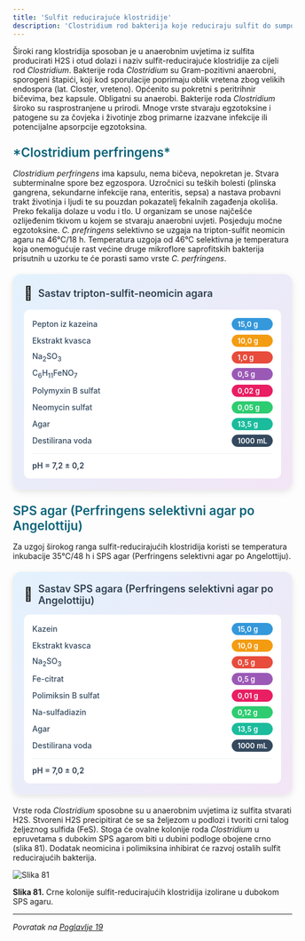 ```yaml
---
title: 'Sulfit reducirajuće klostridije'
description: 'Clostridium rod bakterija koje reduciraju sulfit do sumporovodika'
---
```



Široki rang klostridija sposoban je u anaerobnim uvjetima iz sulfita producirati H2S i otud dolazi i naziv sulfit-reducirajuće klostridije za cijeli rod *Clostridium*. Bakterije roda *Clostridium* su Gram-pozitivni anaerobni, sporogeni štapići, koji kod sporulacije poprimaju oblik vretena zbog velikih endospora (lat. Closter, vreteno). Općenito su pokretni s peritrihnir bičevima, bez kapsule. Obligatni su anaerobi. Bakterije roda *Clostridium* široko su rasprostranjene u prirodi. Mnoge vrste stvaraju egzotoksine i patogene su za čovjeka i životinje zbog primarne izazvane infekcije ili potencijalne apsorpcije egzotoksina.

<h3 style="color: #096279; font-size: 1.4rem; font-weight: 600; margin: 1.5rem 0 1rem 0;">*Clostridium perfringens*</h3>

*Clostridium perfringens* ima kapsulu, nema bičeva, nepokretan je. Stvara subterminalne spore bez egzospora. Uzročnici su teških bolesti (plinska gangrena, sekundarne infekcije rana, enteritis, sepsa) a nastava probavni trakt životinja i ljudi te su pouzdan pokazatelj fekalnih zagađenja okoliša. Preko fekalija dolaze u vodu i tlo. U organizam se unose najčešće ozlijeđenim tkivom u kojem se stvaraju anaerobni uvjeti. Posjeduju moćne egzotoksine. *C. prefringens* selektivno se uzgaja na tripton-sulfit neomicin agaru na 46°C/18 h. Temperatura uzgoja od 46°C selektivna je temperatura koja onemogućuje rast većine druge mikroflore saprofitskih bakterija prisutnih u uzorku te će porasti samo vrste *C. perfringens*.

<div style="max-width: 520px; background: linear-gradient(135deg, #e3f2fd 0%, #f3e5f5 100%); border-radius: 15px; padding: 20px; box-shadow: 0 4px 12px rgba(0,0,0,0.1); margin: 20px auto;">
  <div style="display: flex; align-items: center; margin-bottom: 15px;">
    <span style="font-size: 24px; margin-right: 10px;">🧫</span>
    <h3 style="margin: 0; color: #2c3e50; font-weight: 600; font-size: 18px;">Sastav tripton-sulfit-neomicin agara</h3>
  </div>
  <div style="background: white; border-radius: 10px; padding: 15px;">
    <div style="display: grid; grid-template-columns: minmax(0, 1fr) auto; gap: 8px 15px; align-items: center;">
      <span style="font-weight: 500; color: #34495e; font-size: 14px;">Pepton iz kazeina</span>
      <span style="background: #3498db; color: white; padding: 3px 10px; border-radius: 15px; font-size: 13px; font-weight: 600;">15,0 g</span>
      <span style="font-weight: 500; color: #34495e; font-size: 14px;">Ekstrakt kvasca</span>
      <span style="background: #f39c12; color: white; padding: 3px 10px; border-radius: 15px; font-size: 13px; font-weight: 600;">10,0 g</span>
      <span style="font-weight: 500; color: #34495e; font-size: 14px;">Na<sub>2</sub>SO<sub>3</sub></span>
      <span style="background: #e74c3c; color: white; padding: 3px 10px; border-radius: 15px; font-size: 13px; font-weight: 600;">1,0 g</span>
      <span style="font-weight: 500; color: #34495e; font-size: 14px;">C<sub>6</sub>H<sub>11</sub>FeNO<sub>7</sub></span>
      <span style="background: #9b59b6; color: white; padding: 3px 10px; border-radius: 15px; font-size: 13px; font-weight: 600;">0,5 g</span>
      <span style="font-weight: 500; color: #34495e; font-size: 14px;">Polymyxin B sulfat</span>
      <span style="background: #e91e63; color: white; padding: 3px 10px; border-radius: 15px; font-size: 13px; font-weight: 600;">0,02 g</span>
      <span style="font-weight: 500; color: #34495e; font-size: 14px;">Neomycin sulfat</span>
      <span style="background: #2ecc71; color: white; padding: 3px 10px; border-radius: 15px; font-size: 13px; font-weight: 600;">0,05 g</span>
      <span style="font-weight: 500; color: #34495e; font-size: 14px;">Agar</span>
      <span style="background: #1abc9c; color: white; padding: 3px 10px; border-radius: 15px; font-size: 13px; font-weight: 600;">13,5 g</span>
      <span style="font-weight: 500; color: #34495e; font-size: 14px;">Destilirana voda</span>
      <span style="background: #34495e; color: white; padding: 3px 10px; border-radius: 15px; font-size: 13px; font-weight: 600;">1000 mL</span>
    </div>
    <div style="margin-top: 12px; padding-top: 12px; border-top: 1px solid #ecf0f1;">
      <span style="font-weight: 600; color: #2c3e50; font-size: 14px;">pH = 7,2 ± 0,2</span>
    </div>
  </div>
</div>

<h3 style="color: #096279; font-size: 1.4rem; font-weight: 600; margin: 1.5rem 0 1rem 0;">SPS agar (Perfringens selektivni agar po Angelottiju)</h3>

Za uzgoj širokog ranga sulfit-reducirajućih klostridija koristi se temperatura inkubacije 35°C/48 h i SPS agar (Perfringens selektivni agar po Angelottiju).

<div style="max-width: 520px; background: linear-gradient(135deg, #e3f2fd 0%, #f3e5f5 100%); border-radius: 15px; padding: 20px; box-shadow: 0 4px 12px rgba(0,0,0,0.1); margin: 20px auto;">
  <div style="display: flex; align-items: center; margin-bottom: 15px;">
    <span style="font-size: 24px; margin-right: 10px;">🧫</span>
    <h3 style="margin: 0; color: #2c3e50; font-weight: 600; font-size: 18px;">Sastav SPS agara (Perfringens selektivni agar po Angelottiju)</h3>
  </div>
  <div style="background: white; border-radius: 10px; padding: 15px;">
    <div style="display: grid; grid-template-columns: minmax(0, 1fr) auto; gap: 8px 15px; align-items: center;">
      <span style="font-weight: 500; color: #34495e; font-size: 14px;">Kazein</span>
      <span style="background: #3498db; color: white; padding: 3px 10px; border-radius: 15px; font-size: 13px; font-weight: 600;">15,0 g</span>
      <span style="font-weight: 500; color: #34495e; font-size: 14px;">Ekstrakt kvasca</span>
      <span style="background: #f39c12; color: white; padding: 3px 10px; border-radius: 15px; font-size: 13px; font-weight: 600;">10,0 g</span>
      <span style="font-weight: 500; color: #34495e; font-size: 14px;">Na<sub>2</sub>SO<sub>3</sub></span>
      <span style="background: #e74c3c; color: white; padding: 3px 10px; border-radius: 15px; font-size: 13px; font-weight: 600;">0,5 g</span>
      <span style="font-weight: 500; color: #34495e; font-size: 14px;">Fe-citrat</span>
      <span style="background: #9b59b6; color: white; padding: 3px 10px; border-radius: 15px; font-size: 13px; font-weight: 600;">0,5 g</span>
      <span style="font-weight: 500; color: #34495e; font-size: 14px;">Polimiksin B sulfat</span>
      <span style="background: #e91e63; color: white; padding: 3px 10px; border-radius: 15px; font-size: 13px; font-weight: 600;">0,01 g</span>
      <span style="font-weight: 500; color: #34495e; font-size: 14px;">Na-sulfadiazin</span>
      <span style="background: #2ecc71; color: white; padding: 3px 10px; border-radius: 15px; font-size: 13px; font-weight: 600;">0,12 g</span>
      <span style="font-weight: 500; color: #34495e; font-size: 14px;">Agar</span>
      <span style="background: #1abc9c; color: white; padding: 3px 10px; border-radius: 15px; font-size: 13px; font-weight: 600;">13,5 g</span>
      <span style="font-weight: 500; color: #34495e; font-size: 14px;">Destilirana voda</span>
      <span style="background: #34495e; color: white; padding: 3px 10px; border-radius: 15px; font-size: 13px; font-weight: 600;">1000 mL</span>
    </div>
    <div style="margin-top: 12px; padding-top: 12px; border-top: 1px solid #ecf0f1;">
      <span style="font-weight: 600; color: #2c3e50; font-size: 14px;">pH = 7,0 ± 0,2</span>
    </div>
  </div>
</div>

Vrste roda *Clostridium* sposobne su u anaerobnim uvjetima iz sulfita stvarati H2S. Stvoreni H2S precipitirat će se sa željezom u podlozi i tvoriti crni talog željeznog sulfida (FeS). Stoga će ovalne kolonije roda *Clostridium* u epruvetama s dubokim SPS agarom biti u dubini podloge obojene crno (slika 81). Dodatak neomicina i polimiksina inhibirat će razvoj ostalih sulfit reducirajućih bakterija.

![Slika 81](/Images/slika81.jpg)

**Slika 81.** Crne kolonije sulfit-reducirajućih klostridija izolirane u dubokom SPS agaru.

---

*Povratak na [Poglavlje 19](/poglavlje-19)*


